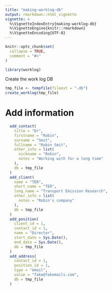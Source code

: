 ```yaml
---
title: "making-worklog-db"
output: rmarkdown::html_vignette
vignette: >
  %\VignetteIndexEntry{making-worklog-db}
  %\VignetteEngine{knitr::rmarkdown}
  %\VignetteEncoding{UTF-8}
---
```


```r
knitr::opts_chunk$set(
  collapse = TRUE,
  comment = "#>"
)
```

```r
library(worklog)
```

Create the work log DB

```r
tmp_file <- tempfile(fileext = ".db")
create_worklog(tmp_file)
```

# Add information

```r
  add_contact(
    title = "Dr",
    firstname = "Robin",
    surname = "Smit",
    fullname = "Robin Smit",
    other_info = list(
      nickname = "Robin",
      notes = "Working with for a long time"
    ),
    db = tmp_file
  )
  add_client(
    name = "TER",
    short_name = "TER",
    long_name = "Transport Emission Research",
    other_info = list(
      notes = "Robin's company"
    ),
    db = tmp_file
  )
  add_position(
    client_id = 1,
    contact_id = 1,
    name = "Director",
    start_date = Sys.Date(),
    end_date = Sys.Date(),
    db = tmp_file
  )
  add_address(
    contact_id = 1,
    position_id = 1,
    type = "email",
    value = "fake@fakemails.com",
    db = tmp_file
  )

```

